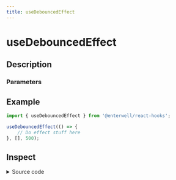 ```yaml
---
title: useDebouncedEffect
---
```



# useDebouncedEffect

## Description

<ComponentDescription name="useDebouncedEffect" />

### Parameters

<ComponentParameters name="useDebouncedEffect" />

## Example

```ts filename="example.ts" {3-5}
import { useDebouncedEffect } from '@enterwell/react-hooks';

useDebouncedEffect(() => {
    // Do effect stuff here
}, [], 500);
```

## Inspect

<details>
    <summary>Source code</summary>
    <ComponentSource 
        package="@enterwell/react-hooks" 
        directory="hooks" 
        name="useDebouncedEffect"
    />
</details>